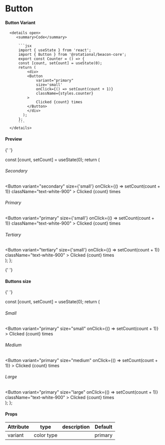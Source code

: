 # Button

#### Button Variant


      <details open>
         <summary>Code</summary>

          ```jsx
          import { useState } from 'react';
          import { Button } from '@rotational/beacon-core';
          export const Counter = () => {
          const [count, setCount] = useState(0);
          return (
              <div>
              <Button
                  variant="primary"
                  size='small'
                  onClick={() => setCount(count + 1)}
                  className={styles.counter}
              >
                  Clicked {count} times
              </Button>
              </div>
            );
          };
          ```
      </details>

#### Preview

{' '}

  const [count, setCount] = useState(0);
  return (
    <div className="grid grid-cols-5 gap-2 ">
      <div>
        <h6> Secondary </h6>
        <Button
          variant="secondary"
          size={'small'}
          onClick={() => setCount(count + 1)}
          className="text-white-900"
        >
          Clicked {count} times
        </Button>
      </div>
      <div>
        <h6> Primary </h6>
        <Button
          variant="primary"
          size={'small'}
          onClick={() => setCount(count + 1)}
          className="text-white-900"
        >
          Clicked {count} times
        </Button>
      </div>
      <div>
        <h6> Tertiary </h6>
        <Button
          variant="tertiary"
          size={'small'}
          onClick={() => setCount(count + 1)}
          className="text-white-900"
        >
          Clicked {count} times
        </Button>
      </div>
    </div>
  );
};

<Counter />

{' '}

#### Buttons size

{' '}

  const [count, setCount] = useState(0);
  return (
    <div className="grid grid-cols-5 gap-2 ">
      <div>
        <h6> Small </h6>
        <Button
          variant="primary"
          size="small"
          onClick={() => setCount(count + 1)}
        >
          Clicked {count} times
        </Button>
      </div>
      <div>
        <h6> Medium </h6>
        <Button
          variant="primary"
          size="medium"
          onClick={() => setCount(count + 1)}
        >
          Clicked {count} times
        </Button>
      </div>
      <div>
        <h6> Large </h6>
        <Button
          variant="primary"
          size="large"
          onClick={() => setCount(count + 1)}
          className="text-white-900"
        >
          Clicked {count} times
        </Button>
      </div>
    </div>
  );
};

<BtnSize />

#### Props

| Attribute | type       | description | Default |
| --------- | ---------- | ----------- | ------- |
| variant   | color type |             | primary |
